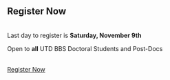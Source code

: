 <section id="register" class="bg-secondary">
<div class="container text-center">
<div class="row">
<div class="col-lg-12 mx-auto">
<h2>Register Now</h2>

<br>Last day to register is <b>Saturday, November 9th</b>

Open to <b>all</b> UTD BBS Doctoral Students and Post-Docs

<br><a class="btn btn-primary btn-lg" href="https://forms.gle/EC7TJ5PqdYHqjhze8" role="button" target="_blank">Register Now</a>

</div>
</div>
</div>
</section>